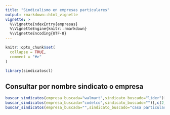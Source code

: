 ```yaml
---
title: "Sindicalismo en empresas particulares"
output: rmarkdown::html_vignette
vignette: >
  %\VignetteIndexEntry{empresas}
  %\VignetteEngine{knitr::rmarkdown}
  %\VignetteEncoding{UTF-8}
---
```


```r
knitr::opts_chunk$set(
  collapse = TRUE,
  comment = "#>"
)
```

```r
library(sindicatoscl)
```

## Consultar por nombre sindicato o empresa

```r
buscar_sindicatos(empresa_buscada="walmart",sindicato_buscado="lider")[,c(2,3)]
buscar_sindicatos(empresa_buscada="codelco",sindicato_buscado="")[,c(2,3)]
buscar_sindicatos(empresa_buscada="",sindicato_buscado="casa particular")[,c(2,3)]
```

